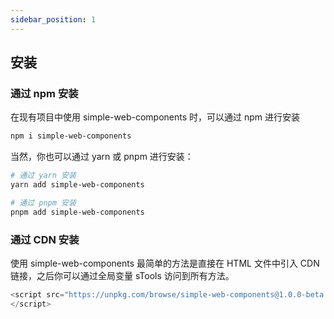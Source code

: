 ```yaml
---
sidebar_position: 1
---
```


## 安装

### 通过 npm 安装
在现有项目中使用 simple-web-components 时，可以通过 npm 进行安装
```bash
npm i simple-web-components
```
当然，你也可以通过 yarn 或 pnpm 进行安装：
```bash
# 通过 yarn 安装
yarn add simple-web-components

# 通过 pnpm 安装
pnpm add simple-web-components
```


### 通过 CDN 安装
使用 simple-web-components 最简单的方法是直接在 HTML 文件中引入 CDN 链接，之后你可以通过全局变量 sTools 访问到所有方法。

```javascript
<script src="https://unpkg.com/browse/simple-web-components@1.0.0-beta.1/dist/simple-web-components.js">
</script>
```